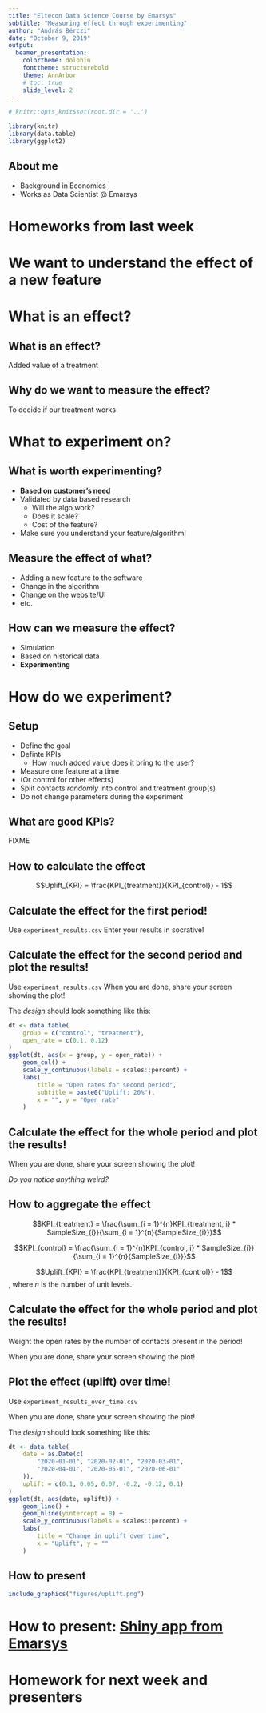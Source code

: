 ```yaml
---
title: "Eltecon Data Science Course by Emarsys"
subtitle: "Measuring effect through experimenting"
author: "András Bérczi"
date: "October 9, 2019"
output:
  beamer_presentation:
    colortheme: dolphin
    fonttheme: structurebold
    theme: AnnArbor
    # toc: true
    slide_level: 2
---
```


```r
# knitr::opts_knit$set(root.dir = '..')

library(knitr)
library(data.table)
library(ggplot2)
```

## About me

- Background in Economics
- Works as Data Scientist @ Emarsys

# Homeworks from last week

# We want to understand the effect of a new feature

# What is an effect?

## What is an effect?

Added value of a treatment

## Why do we want to measure the effect?

To decide if our treatment works

# What to experiment on?

## What is worth experimenting?

- **Based on customer's need**
- Validated by data based research
    - Will the algo work?
    - Does it scale?
    - Cost of the feature?
- Make sure you understand your feature/algorithm!


## Measure the effect of what?

- Adding a new feature to the software
- Change in the algorithm
- Change on the website/UI
- etc.

## How can we measure the effect?

- Simulation
- Based on historical data
- **Experimenting**

# How do we experiment?

## Setup

- Define the goal
- Definte KPIs
    - How much added value does it bring to the user?
- Measure one feature at a time
- (Or control for other effects)
- Split contacts *randomly* into control and treatment group(s)
- Do not change parameters during the experiment

## What are good KPIs?

FIXME

## How to calculate the effect

$$Uplift_{KPI} = \frac{KPI_{treatment}}{KPI_{control}} - 1$$

## Calculate the effect for the first period!

Use `experiment_results.csv`
Enter your results in socrative!

## Calculate the effect for the second period and plot the results!

Use `experiment_results.csv`
When you are done, share your screen showing the plot!

The *design* should look something like this:
```r
dt <- data.table(
    group = c("control", "treatment"),
    open_rate = c(0.1, 0.12)
)
ggplot(dt, aes(x = group, y = open_rate)) +
    geom_col() +
    scale_y_continuous(labels = scales::percent) +
    labs(
        title = "Open rates for second period",
        subtitle = paste0("Uplift: 20%"),
        x = "", y = "Open rate"
    )
```

## Calculate the effect for the whole period and plot the results!

When you are done, share your screen showing the plot!

*Do you notice anything weird?*

## How to aggregate the effect

$$KPI_{treatment} = \frac{\sum_{i = 1}^{n}KPI_{treatment, i} * SampleSize_{i}}{\sum_{i = 1}^{n}{SampleSize_{i}}}$$

$$KPI_{control} = \frac{\sum_{i = 1}^{n}KPI_{control, i} * SampleSize_{i}}{\sum_{i = 1}^{n}{SampleSize_{i}}}$$

$$Uplift_{KPI} = \frac{KPI_{treatment}}{KPI_{control}} - 1$$
, where *n* is the number of unit levels.

## Calculate the effect for the whole period and plot the results!

Weight the open rates by the number of contacts present in the period!

When you are done, share your screen showing the plot!

## Plot the effect (uplift) over time!

Use `experiment_results_over_time.csv`

When you are done, share your screen showing the plot!

The *design* should look something like this:
```r

dt <- data.table(
    date = as.Date(c(
        "2020-01-01", "2020-02-01", "2020-03-01",
        "2020-04-01", "2020-05-01", "2020-06-01"
    )),
    uplift = c(0.1, 0.05, 0.07, -0.2, -0.12, 0.1)
)
ggplot(dt, aes(date, uplift)) +
    geom_line() +
    geom_hline(yintercept = 0) +
    scale_y_continuous(labels = scales::percent) +
    labs(
        title = "Change in uplift over time",
        x = "Uplift", y = ""
    )

```
## How to present

```r
include_graphics("figures/uplift.png")
```

# How to present: [Shiny app from Emarsys](https://rserver.service.emarsys.net/app/sto-monitoring)

# Homework for next week and presenters

